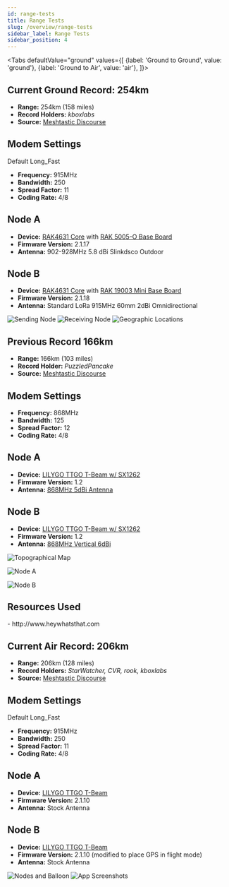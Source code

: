 ```yaml
---
id: range-tests
title: Range Tests
slug: /overview/range-tests
sidebar_label: Range Tests
sidebar_position: 4
---
```



<Tabs
defaultValue="ground"
values={[
{label: 'Ground to Ground', value: 'ground'},
{label: 'Ground to Air', value: 'air'},
]}>

<TabItem value="ground">

## Current Ground Record: 254km

- **Range:** 254km (158 miles)
- **Record Holders:** _kboxlabs_
- **Source:** [Meshtastic Discourse](https://meshtastic.discourse.group/t/practical-range-test-results/692/137)

<h2 id="modem-settings-254">Modem Settings</h2>

Default Long_Fast
- **Frequency:** 915MHz
- **Bandwidth:** 250
- **Spread Factor:** 11
- **Coding Rate:** 4/8

<h2 id="node-a-254">Node A</h2>

- **Device:** [RAK4631 Core](https://meshtastic.org/docs/hardware/devices/rak/core-module)  with [RAK 5005-O Base Board](https://meshtastic.org/docs/hardware/devices/rak/base-board)
- **Firmware Version:** 2.1.17
- **Antenna:** 902-928MHz 5.8 dBi Slinkdsco Outdoor 

<h2 id="node-b-254">Node B</h2>

- **Device:** [RAK4631 Core](https://meshtastic.org/docs/hardware/devices/rak/core-module)  with [RAK 19003 Mini Base Board](https://meshtastic.org/docs/hardware/devices/rak/base-board)
- **Firmware Version:** 2.1.18
- **Antenna:** Standard LoRa 915MHz 60mm 2dBi Omnidirectional

<img src="/img/records/kboxlabs_sender.webp" alt="Sending Node" />

<img src="/img/records/kboxlabs_receiver.webp" alt="Receiving Node" />

<img src="/img/records/kboxlabs_map.webp" alt="Geographic Locations" />


## Previous Record 166km

- **Range:** 166km (103 miles)
- **Record Holder:** _PuzzledPancake_
- **Source:** [Meshtastic Discourse](https://meshtastic.discourse.group/t/practical-range-test-results/692/44)

<h2 id="modem-settings-166">Modem Settings</h2>

- **Frequency:** 868MHz
- **Bandwidth:** 125
- **Spread Factor:** 12
- **Coding Rate:** 4/8

<h2 id="node-a-166">Node A</h2>

- **Device:** [LILYGO TTGO T-Beam w/ SX1262](/docs/hardware/devices/tbeam)
- **Firmware Version:** 1.2
- **Antenna:** [868MHz 5dBi Antenna](https://ivent.co.nz/product/category/1000/868mhz%205dbi%20antenna%20193mm%20black%20sma%20%28m%29/38646)

<h2 id="node-b-166">Node B</h2>

- **Device:** [LILYGO TTGO T-Beam w/ SX1262](/docs/hardware/devices/tbeam)
- **Firmware Version:** 1.2
- **Antenna:** [868MHz Vertical 6dBi](https://ivent.co.nz/product/category/1000/868mhz%20vertical%206dbi%20antenna/38606)

![Topographical Map](https://canada1.discourse-cdn.com/free1/uploads/meshtastic/optimized/2X/a/a0a26e4d40a5b9ccba9185eb70e2eaf66f0b0587_2_1380x888.jpeg)

![Node A](https://canada1.discourse-cdn.com/free1/uploads/meshtastic/optimized/2X/9/99ec4bcc18b21f4e95ac1bcc0592b608c9c4f567_2_1332x1000.jpeg)

![Node B](https://canada1.discourse-cdn.com/free1/uploads/meshtastic/optimized/2X/1/1c8bd5fc41f7bab925404b657a9c481882de9313_2_1332x1000.jpeg)

<h2>Resources Used</h2>
- http://www.heywhatsthat.com

</TabItem>

<TabItem value="air">

## Current Air Record: 206km

- **Range:** 206km (128 miles)
- **Record Holders:** _StarWatcher, CVR, rook, kboxlabs_
- **Source:** [Meshtastic Discourse](https://meshtastic.discourse.group/t/practical-range-test-results/692/130)

<h2 id="modem-settings-206">Modem Settings</h2>

Default Long_Fast
- **Frequency:** 915MHz
- **Bandwidth:** 250
- **Spread Factor:** 11
- **Coding Rate:** 4/8

<h2 id="node-a-206">Node A</h2>

- **Device:** [LILYGO TTGO T-Beam](/docs/hardware/devices/tbeam)
- **Firmware Version:** 2.1.10
- **Antenna:** Stock Antenna

<h2 id="node-b-206">Node B</h2>

- **Device:** [LILYGO TTGO T-Beam](/docs/hardware/devices/tbeam)
- **Firmware Version:** 2.1.10 (modified to place GPS in flight mode)
- **Antenna:** Stock Antenna

<img src="/img/records/Devices-Balloon.webp" alt="Nodes and Balloon" />

<img src="/img/records/app-screenshots.webp" alt="App Screenshots" />

</TabItem>
</Tabs>

